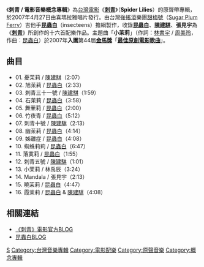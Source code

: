 {{Infobox Album
| Name = 刺青 / 電影音樂概念專輯
| Original_name = 
| Type = 專輯
| Longtype =
| Artist = [[昆蟲白|昆蟲白]]、[[陳建騏|陳建騏]]、張見宇
| Cover = Spider Lilies Soundtrack.jpg 
| Released = 2007年4月27日
| Recorded = <!--錄製日期-->
| Genre =電影原聲帶 / [[後搖滾|後搖滾]]
| Length = <!--歌曲總長度（時間）-->59分9秒
| Label =[[喜瑪拉雅唱片|喜瑪拉雅唱片]]
| Producer = [[昆蟲白|昆蟲白]]
| Reviews = 
| Last album = 
| This album = '''刺青 / 電影音樂概念專輯'''（2007年）
| Next album = 
}}

《'''刺青 / 電影音樂概念專輯'''》為[[台灣電影|台灣電影]]《'''[[刺青_(電影)|刺青]]'''》（'''Spider Lilies'''）的原聲帶專輯，於2007年4月27日由喜瑪拉雅唱片發行。由台灣[[後搖滾|後搖滾]]樂團[[甜梅號|甜梅號]]（[[Sugar_Plum_Ferry|Sugar Plum Ferry]]）吉他手'''[[昆蟲白|昆蟲白]]'''（insecteens）擔綱製作，收錄'''[[昆蟲白|昆蟲白]]'''、'''[[陳建騏|陳建騏]]'''、'''張見宇'''為《'''[[刺青_(電影)|刺青]]'''》所創作的十六首配樂作品。主題曲「'''小茉莉'''」（作詞：[[林書宇|林書宇]] / [[周美玲|周美玲]]，作曲：[[昆蟲白|昆蟲白]]）於2007年'''入圍'''第44屆'''[[金馬獎|金馬獎]]'''「'''[[金馬獎獎項列表|最佳原創電影歌曲]]'''」。

==曲目==
*01. 憂茉莉 / [[陳建騏|陳建騏]]（2:07）
*02. 旭茉莉 / [[昆蟲白|昆蟲白]]（2:33）
*03. 刺青三十一號 / [[陳建騏|陳建騏]]（1:59）
*04. 石茉莉 / [[昆蟲白|昆蟲白]]（3:58）
*05. 舞茉莉 / [[昆蟲白|昆蟲白]]（2:00）
*06. 竹夜青 / [[昆蟲白|昆蟲白]]（5:12）
*07. 刺青十號 / [[陳建騏|陳建騏]]（2:13）
*08. 幽茉莉 / [[昆蟲白|昆蟲白]]（4:14）
*09. 姊離症 / [[昆蟲白|昆蟲白]]（4:08）
*10. 蜘蛛莉莉 / [[昆蟲白|昆蟲白]]（6:47）
*11. 落寞莉 / [[昆蟲白|昆蟲白]]（1:55）
*12. 刺青五號 / [[陳建騏|陳建騏]]（1:01）
*13. 小茉莉 / 林禹辰（3:24）
*14. Mandala / 張見宇（2:13）
*15. 曉茉莉 / [[昆蟲白|昆蟲白]]（4:47）
*16. 霞茉莉 / [[昆蟲白|昆蟲白]] & [[陳建騏|陳建騏]]（4:08）

==相關連結==
*[http://www.wretch.cc/blog/spiderlily 《刺青》電影官方BLOG] {{Wayback|url=http://www.wretch.cc/blog/spiderlily |date=20131227055428 }}
*[https://web.archive.org/web/20071215122928/http://blog.roodo.com/insecteens/ 昆蟲白BLOG]


{{甜梅號}}

[[Category:2007年音樂專輯|S]]
[[Category:台灣音樂專輯|Category:台灣音樂專輯]]
[[Category:電影配樂|Category:電影配樂]]
[[Category:原聲音樂|Category:原聲音樂]]
[[Category:概念專輯|Category:概念專輯]]